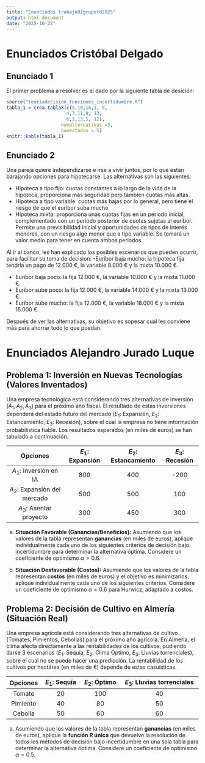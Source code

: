```yaml
---
title: "Enunciados trabajo01grupotd2025"
output: html_document
date: "2025-10-22"
---
```


# Enunciados Cristóbal Delgado

## Enunciado 1

El primer problema a resolver es el dado por la siguiente tabla de desición:

```r
source("teoriadecision_funciones_incertidumbre.R")
tabla_1 = crea.tablaX(c(5,10,16,1, 8,
                      4,7,11,9, 13,
                      6,1,13,5, 12),
                    numalternativas =3,
                    numestados = 5)
knitr::kable(tabla_1)

```

## Enunciado 2

Una pareja quiere independizarse e irse a vivir juntos, por lo que están barajando opciones para hipotecarse. Las alternativas son las siguientes:

- Hipoteca a tipo fijo: cuotas constantes a lo largo de la vida de la hipoteca, proporciona más seguridad pero tambien cuotas más altas.
- Hipoteca a tipo variable: cuotas más bajas por lo general, pero tiene el riesgo de que el euribor suba mucho
- Hipoteca mixta: proporciona unas cuotas fijas en un periodo inicial, complementado con un periodo posterior de cuotas sujetas al euribor. Permite una previsibilidad inicial y oportunidades de tipos de interés menores, con un riesgo algo menor que a tipo variable. Se tomará un valor medio para tener en cuenta ambos periodos.

Al ir al banco, les han explicado los posibles escenarios que pueden ocurrir, para facilitar su toma de decision:
-Euríbor baja mucho: la hipoteca fija tendría un pago de 12.000 €, la variable 8.000 € y la mixta 10.000 €.

- Euríbor baja poco: la fija 12.000 €, la variable 10.000 € y la mixta 11.000 €.
- Euríbor sube poco: la fija 12.000 €, la variable 14.000 € y la mixta 13.000 €.
- Euríbor sube mucho: la fija 12.000 €, la variable 18.000 € y la mixta 15.000 €.

Después de ver las alternativas, su objetivo es sopesar cual les conviene más para ahorrar todo lo que puedan.

\newpage

# Enunciados Alejandro Jurado Luque

## Problema 1: Inversión en Nuevas Tecnologías (Valores Inventados)

Una empresa tecnológica está considerando tres alternativas de inversión ($A_1, A_2, A_3$) para el próximo año fiscal. El resultado de estas inversiones dependerá del estado futuro del mercado ($E_1$: Expansión, $E_2$: Estancamiento, $E_3$: Recesión), sobre el cual la empresa no tiene información probabilística fiable. Los resultados esperados (en miles de euros) se han tabulado a continuación.

| Opciones | $E_1$: Expansión | $E_2$: Estancamiento | $E_3$: Recesión |
|:--:|:--:|:--:|:--:|
| $A_1$: Inversión en IA | 800 | 400 | -200 |
| $A_2$: Expansión del mercado | 500 | 500 | 100 |
| $A_3$: Asentar proyecto | 300 | 450 | 300 |

a)  **Situación Favorable (Ganancias/Beneficios):** Asumiendo que los valores de la tabla representan **ganancias** (en miles de euros), aplique individualmente cada uno de los siguientes criterios de decisión bajo incertidumbre para determinar la alternativa óptima. Considere un coeficiente de optimismo $\alpha = 0.6$.

b)  **Situación Desfavorable (Costos):** Asumiendo que los valores de la tabla representan **costos** (en miles de euros) y el objetivo es minimizarlos, aplique individualmente cada uno de los siguientes criterios. Considere un coeficiente de optimismo $\alpha = 0.6$ para Hurwicz, adaptado a costos.

\newpage

## Problema 2: Decisión de Cultivo en Almería (Situación Real)

Una empresa agrícola está considerando tres alternativas de cultivo (Tomates, Pimientos, Cebollas) para el próximo año agrícola. En Almería, el clima afecta directamente a las rentabilidades de los cultivos, pudiendo darse 3 escenarios ($E_1$: Sequía, $E_2$: Clima Óptimo, $E_3$: Lluvias torrenciales), sobre el cual no se puede hacer una predicción. La rentabilidad de los cultivos por hectárea (en miles de €) depende de estas casuísticas.

| Opciones | $E_1$: Sequía | $E_2$: Óptimo | $E_3$: Lluvias torrenciales |
|:--------:|:-------------:|:-------------:|:---------------------------:|
|  Tomate  |      20       |      100      |             40              |
| Pimiento |      40       |      80       |             50              |
| Cebolla  |      50       |      60       |             60              |

a)  Asumiendo que los valores de la tabla representan **ganancias** (en miles de euros), aplique la **función R única** que devuelve la resolución de todos los métodos de decisión bajo incertidumbre en una sola tabla para determinar la alternativa óptima. Considere un coeficiente de optimismo $\alpha = 0.5$.

\newpage